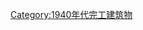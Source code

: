 {{Buildings and structures completed in year|20|19|1940}}
{{Commonscat|Built in 1940}}
[[Category:1940年代完工建筑物|Category:1940年代完工建筑物]]